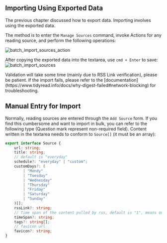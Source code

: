 
## Importing Using Exported Data

The previous chapter discussed how to export data. Importing involves using the exported data.

The method is to enter the `Manage Sources` command, invoke Actions for any reading source, and perform the following operations:

![batch_import_sources_action](https://tidyread.s3.us-west-2.amazonaws.com/batch_import_sources_action.png)

After copying the exported data into the textarea, use `cmd + Enter` to save:
![batch_import_sources](https://tidyread.s3.us-west-2.amazonaws.com/batch_import_sources.png)

<Callout type="info">
    Validation will take some time (mainly due to RSS Link verification), please be patient.
</Callout>
<Callout type="warning">
    If the import fails, please refer to the [documentation](https://www.tidyread.info/docs/why-digest-failed#network-blocking) for troubleshooting.
</Callout>

## Manual Entry for Import

Normally, reading sources are entered through the `Add Source` form. If you find this cumbersome and want to import in bulk, you can refer to the following type (Question mark represent non-required field). Content written in the textarea needs to conform to `Source[]` (it must be an array):

```typescript
export interface Source {
    url: string;
    title: string;
    // default is "everyday"
    schedule?: "everyday" | "custom";
    customDays?: (
        | "Mondy"
        | "Tuesday"
        | "Wednesday"
        | "Thursday"
        | "Friday"
        | "Saturday"
        | "Sunday"
    )[];
    rssLink?: string;
    // Time span of the content pulled by rss, default is "1", means one day
    timeSpan?: string;
    tags?: string[];
    // favicon url
    favicon?: string;
}
```